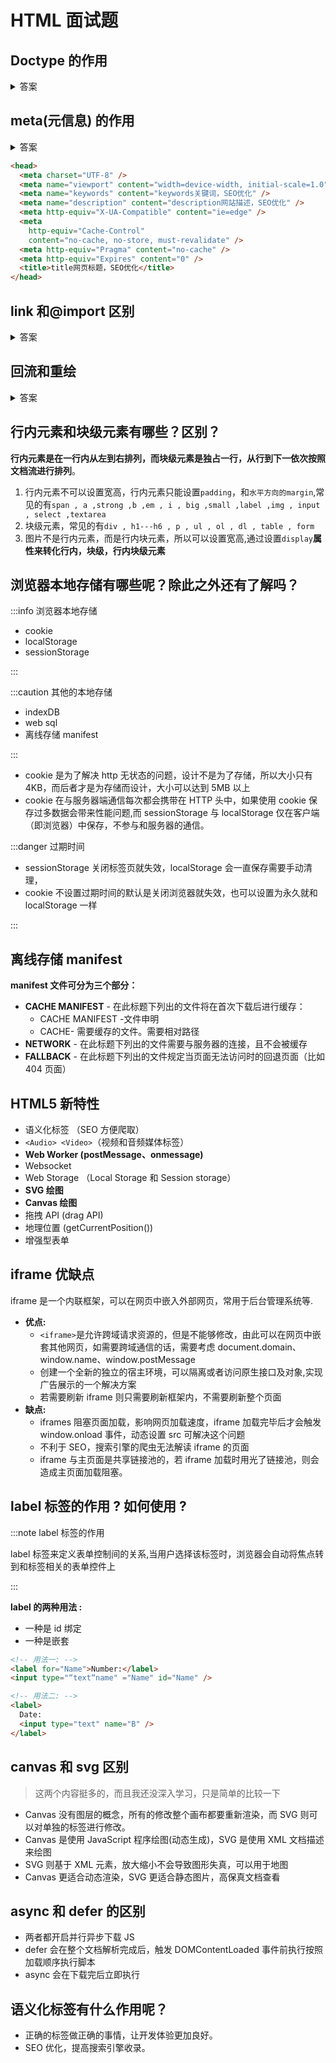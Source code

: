 # HTML 面试题

## Doctype 的作用

<details>
  <summary>答案</summary>
  <div>
    <h3>doctype 是一种标准通用标记语言的文档类型声明</h3>
    <ul>
      <li>
        目的是告诉标准通用标记语言解析器要使用什么样的文档类型定义(DTD)来解析文档。
      </li>
      <li>浏览器本身分为两种模式，一种是标准模式，一种是怪异模式</li>
      <li>
        浏览器通过 doctype 来区分这两种模式 , doctype 在 html
        中的作用就是触发浏览器的标准模式，如果 html 中省略了 doctype ,
        浏览器就会进入到 Quirks 模式的怪异状态
      </li>
    </ul>
  </div>
</details>

## meta(元信息) 的作用

<details>
  <summary>答案</summary>
  <div>
    <h3>meta 被称为元数据。元数据是对数据的描述。</h3>
    <ul>
      <li>- meta 标签共有两个属性，它们分别是 http-equiv 属性和 name 属性</li>
      <li>- viewport 可以设置针对移动端的适配，</li>
      <li>- http-equiv,相当于 http 的文件头作用,可以控制缓存策略 </li>{' '}
      <li>- 可以针对 SEO 优化，又称 TDK，(Title Description Keywords) </li>{' '}
    </ul>{' '}
  </div>
</details>

```html
<head>
  <meta charset="UTF-8" />
  <meta name="viewport" content="width=device-width, initial-scale=1.0" />
  <meta name="keywords" content="keywords关键词，SEO优化" />
  <meta name="description" content="description网站描述，SEO优化" />
  <meta http-equiv="X-UA-Compatible" content="ie=edge" />
  <meta
    http-equiv="Cache-Control"
    content="no-cache, no-store, must-revalidate" />
  <meta http-equiv="Pragma" content="no-cache" />
  <meta http-equiv="Expires" content="0" />
  <title>title网页标题，SEO优化</title>
</head>
```

## link 和@import 区别

<details>
  <summary>答案</summary>
  <div>
    <ul>
      <li>
        @import 是 CSS 提供的语法规则，只有导入样式表的作用; 通过`@import
        url(xxx.css);`来导入 CSS
      </li>
      <li>
        link 是 HTML 提供的标签，不仅可以加载 CSS 文件，还可以定义 RSS、rel
        连接属性等
      </li>
      <li>
        @import 是 CSS2.1 才有的语法，故只可在 IE5+ 才能识别；link 标签作为 HTML
        元素，不存在兼容性问题。
      </li>
      <li>
        加载页面时，link 标签引入的 CSS 被同时加载；@import 引入的 CSS
        将在页面加载完毕后被加载
      </li>
    </ul>{' '}
  </div>
</details>

## 回流和重绘

<details>
  <summary>答案</summary>
  <div>
    <ul>
      <li>浏览器解析过程并渲染页面的过程中，会不断涉及到回流与重绘 </li>
      <li>
        回流(reflow，又称重排)，是浏览器在解析页面时，对页面中的元素进行重新布局的过程{' '}
      </li>
      <li>
        重绘(repaint，又称重绘)，是浏览器在解析页面时，对页面中的元素进行重新绘制的过程{' '}
      </li>
      <li>重绘触发条件：1.文本方向 2.颜色修改 3.阴影等修改 不涉及布局的 </li>
      <li>
        回流触发条件：1.DOM 操作 2.**读取**或修改元素尺寸
        3，浏览器窗口大小变化{' '}
      </li>
      <li>回流的性能代价远大于重绘, 所以应该尽量减少回流的次数 </li>
    </ul>{' '}
  </div>
</details>

## 行内元素和块级元素有哪些？区别？

**行内元素是在一行内从左到右排列，而块级元素是独占一行，从行到下一依次按照文档流进行排列**。

1. 行内元素不可以设置宽高，行内元素只能设置`padding`，和`水平方向的margin`,常见的有`span , a ,strong ,b ,em , i , big ,small ,label ,img , input , select ,textarea`
2. 块级元素，常见的有`div , h1---h6 , p , ul , ol , dl , table , form`
3. 图片不是行内元素，而是行内块元素，所以可以设置宽高,通过设置`display`**属性来转化行内，块级，行内块级元素**

## 浏览器本地存储有哪些呢？除此之外还有了解吗？

:::info 浏览器本地存储

- cookie
- localStorage
- sessionStorage

:::

:::caution 其他的本地存储

- indexDB
- web sql
- 离线存储 manifest

:::

- cookie 是为了解决 http 无状态的问题，设计不是为了存储，所以大小只有 4KB，而后者才是为存储而设计，大小可以达到 5MB 以上
- cookie 在与服务器端通信每次都会携带在 HTTP 头中，如果使用 cookie 保存过多数据会带来性能问题,而 sessionStorage 与 localStorage 仅在客户端（即浏览器）中保存，不参与和服务器的通信。

:::danger 过期时间

- sessionStorage 关闭标签页就失效，localStorage 会一直保存需要手动清理，
- cookie 不设置过期时间的默认是关闭浏览器就失效，也可以设置为永久就和 localStorage 一样

:::

## 离线存储 manifest

**manifest 文件可分为三个部分：**

- **CACHE MANIFEST** - 在此标题下列出的文件将在首次下载后进行缓存：
  - CACHE MANIFEST -文件申明
  - CACHE- 需要缓存的文件。需要相对路径
- **NETWORK** - 在此标题下列出的文件需要与服务器的连接，且不会被缓存
- **FALLBACK** - 在此标题下列出的文件规定当页面无法访问时的回退页面（比如 404 页面）

## HTML5 新特性

- 语义化标签 （SEO 方便爬取）
- `<Audio> <Video>`（视频和音频媒体标签）
- **Web Worker (postMessage、onmessage)**
- Websocket
- Web Storage （Local Storage 和 Session storage）
- **SVG 绘图**
- **Canvas 绘图**
- 拖拽 API (drag API)
- 地理位置 (getCurrentPosition())
- 增强型表单

## iframe 优缺点

iframe 是一个内联框架，可以在网页中嵌入外部网页，常用于后台管理系统等.

- **优点:**
  - `<iframe>`是允许跨域请求资源的，但是不能够修改，由此可以在网页中嵌套其他网页，如需要跨域通信的话，需要考虑 document.domain、window.name、window.postMessage
  - 创建一个全新的独立的宿主环境，可以隔离或者访问原生接口及对象,实现广告展示的一个解决方案
  - 若需要刷新 iframe 则只需要刷新框架内，不需要刷新整个页面
- **缺点:**
  - iframes 阻塞页面加载，影响网页加载速度，iframe 加载完毕后才会触发 window.onload 事件，动态设置 src 可解决这个问题
  - 不利于 SEO，搜索引擎的爬虫无法解读 iframe 的页面
  - iframe 与主页面是共享链接池的，若 iframe 加载时用光了链接池，则会造成主页面加载阻塞。

## label 标签的作用 ? 如何使用 ?

:::note label 标签的作用

label 标签来定义表单控制间的关系,当用户选择该标签时，浏览器会自动将焦点转到和标签相关的表单控件上

:::

**label 的两种用法 :**

- 一种是 id 绑定
- 一种是嵌套

```html
<!-- 用法一: -->
<label for="Name">Number:</label>
<input type="“text“name" ="Name" id="Name" />

<!-- 用法二: -->
<label>
  Date:
  <input type="text" name="B" />
</label>
```

## canvas 和 svg 区别

> 这两个内容挺多的，而且我还没深入学习，只是简单的比较一下

- Canvas 没有图层的概念，所有的修改整个画布都要重新渲染，而 SVG 则可以对单独的标签进行修改。
- Canvas 是使用 JavaScript 程序绘图(动态生成)，SVG 是使用 XML 文档描述来绘图
- SVG 则基于 XML 元素，放大缩小不会导致图形失真，可以用于地图
- Canvas 更适合动态渲染，SVG 更适合静态图片，高保真文档查看

## async 和 defer 的区别

- 两者都开启并行异步下载 JS
- defer 会在整个文档解析完成后，触发 DOMContentLoaded 事件前执行按照加载顺序执行脚本
- async 会在下载完后立即执行

## 语义化标签有什么作用呢？

- 正确的标签做正确的事情，让开发体验更加良好。
- SEO 优化，提高搜索引擎收录。
